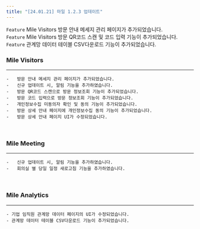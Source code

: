```yaml
---
title: "[24.01.21] 마일 1.2.3 업데이트"
---
```


<Note>

`Feature` Mile Visitors 방문 안내 메세지 관리 페이지가 추가되었습니다.  
`Feature` Mile Visitors 방문 QR코드 스캔 및 코드 입력 기능이 추가되었습니다.  
`Feature` 관계망 데이터 테이블 CSV다운로드 기능이 추가되었습니다.

</Note>

### Mile Visitors

---

    -   방문 안내 메세지 관리 페이지가 추가되었습니다.
    -   신규 업데이트 시, 알림 기능을 추가하였습니다.
    -   방문 QR코드 스캔으로 방문 정보조회 기능이 추가되었습니다.
    -   방문 코드 입력으로 방문 정보조회 기능이 추가되었습니다.
    -   개인정보수집 미동의자 확인 및 동의 기능이 추가되었습니다.
    -   방문 상세 안내 페이지에 개인정보수집 동의 기능이 추가되었습니다.
    -   방문 상세 안내 페이지 UI가 수정되었습니다.

<br />

### Mile Meeting

---

    -   신규 업데이트 시, 알림 기능을 추가하였습니다.
    -   회의실 별 당일 일정 새로고침 기능을 추가하였습니다.

<br />

### Mile Analytics

---

    - 기업 임직원 관계망 데이터 페이지의 UI가 수정되었습니다.
    - 관계망 데이터 테이블 CSV다운로드 기능이 추가되었습니다.
